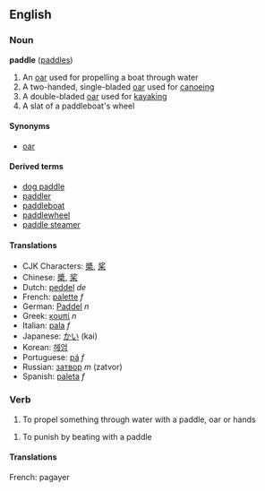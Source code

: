 ==English==

===Noun===
'''paddle''' ([[paddles]])
#An [[oar]] used for propelling a boat through water
#A two-handed, single-bladed [[oar]] used for [[canoe]]ing
#A double-bladed [[oar]] used for [[kayak]]ing
#A slat of a paddleboat's wheel

====Synonyms====
*[[oar]]

====Derived terms====
*[[dog paddle]]
*[[paddler]]
*[[paddleboat]]
*[[paddlewheel]]
*[[paddle steamer]]

====Translations====
*CJK Characters: [[槳]], [[桨]]
*Chinese: [[槳]], [[桨]]
*Dutch: [[peddel]] ''de''
*French: [[palette]] ''f''
*German: [[Paddel]] ''n''
*Greek: [[κουπί]] ''n''
*Italian: [[pala]] ''f''
*Japanese: [[かい]] (kai)
*Korean: [[헤엄]]
*Portuguese: [[pá]] ''f''
*Russian: [[затвор]] ''m'' (zatvor)
*Spanish: [[paleta]] ''f''

===Verb===
#To propel something through water with a paddle, oar or hands

#To punish by beating with a paddle 

====Translations====
French: pagayer